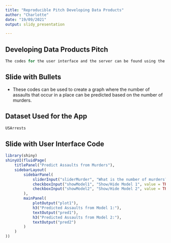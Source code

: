```yaml
---
title: "Reproducible Pitch Developing Data Products"
author: "Charlotte"
date: "19/09/2021"
output: slidy_presentation

---
```


## Developing Data Products Pitch

```r
The codes for the user interface and the server can be found using the following link: https://github.com/Charlotte771/Developing-Data-Products-Week-4-Project
```


## Slide with Bullets

- These codes can be used to create a graph where the number of assaults that occur in a place can be predicted based on the number of murders.

## Dataset Used for the App

```r
USArrests
```

## Slide with User Interface Code
```r
library(shiny)
shinyUI(fluidPage(
    titlePanel("Predict Assaults from Murders"),
    sidebarLayout(
        sidebarPanel(
            sliderInput("sliderMurder", "What is the number of murders?", 0, 10, value = 10),
            checkboxInput("showModel1", "Show/Hide Model 1", value = TRUE),
            checkboxInput("showModel2", "Show/Hide Model 2", value = TRUE)
        ),
        mainPanel(
            plotOutput("plot1"),
            h3("Predicted Assaults from Model 1:"),
            textOutput("pred1"),
            h3("Predicted Assaults from Model 2:"),
            textOutput("pred2")
        )
    )
))
```

